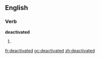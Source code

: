 ==English==

===Verb===
'''deactivated'''

# {{past of|[[deactivate]]}}

[[fr:deactivated]]
[[oc:deactivated]]
[[zh:deactivated]]